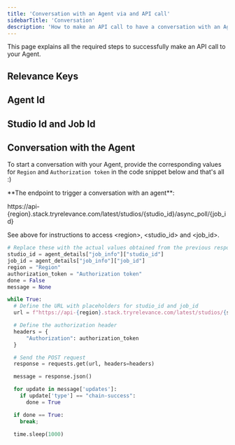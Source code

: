 ```yaml
---
title: 'Conversation with an Agent via and API call'
sidebarTitle: 'Conversation'
description: 'How to make an API call to have a conversation with an Agent'
---
```


This page explains all the required steps to successfully make an API call to your Agent.

## Relevance Keys
<Snippet file="relevance-keys.mdx" />

## Agent Id
<Snippet file="agent-id.mdx" />

## Studio Id and Job Id
<Snippet file="agent-studio-job-id.mdx" />

## Conversation with the Agent
To start a conversation with your Agent, provide the corresponding values for `Region` and `Authorization token` in the
code snippet below and that's all :)

<Tip>
**The endpoint to trigger a conversation with an agent**:

https://api-{region}.stack.tryrelevance.com/latest/studios/{studio_id}/async_poll/{job_id}

See above for instructions to access \<region\>, \<studio_id\> and \<job_id\>.
</Tip>

```Python
# Replace these with the actual values obtained from the previous response
studio_id = agent_details["job_info"]["studio_id"]
job_id = agent_details["job_info"]["job_id"]
region = "Region"
authorization_token = "Authorization token"
done = False
message = None

while True:
  # Define the URL with placeholders for studio_id and job_id
  url = f"https://api-{region}.stack.tryrelevance.com/latest/studios/{studio_id}/async_poll/{job_id}"

  # Define the authorization header
  headers = {
      "Authorization": authorization_token
  }

  # Send the POST request
  response = requests.get(url, headers=headers)

  message = response.json()

  for update in message['updates']:
    if update['type'] == "chain-success":
      done = True

  if done == True:
    break;

  time.sleep(1000)
```